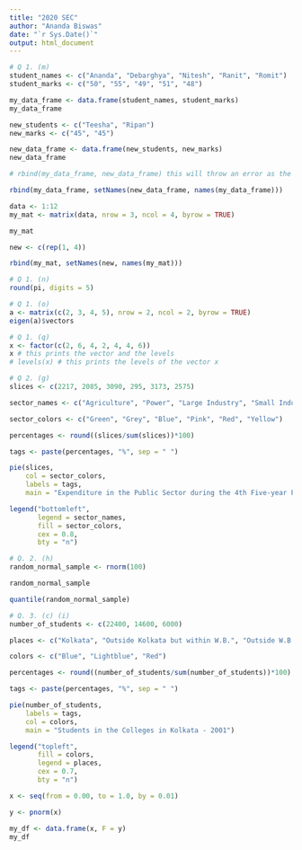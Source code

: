 ```yaml
---
title: "2020 SEC"
author: "Ananda Biswas"
date: "`r Sys.Date()`"
output: html_document
---
```

```r
# Q 1. (m)
student_names <- c("Ananda", "Debarghya", "Nitesh", "Ranit", "Romit")
student_marks <- c("50", "55", "49", "51", "48")

my_data_frame <- data.frame(student_names, student_marks)
my_data_frame

new_students <- c("Teesha", "Ripan")
new_marks <- c("45", "45")

new_data_frame <- data.frame(new_students, new_marks)
new_data_frame

# rbind(my_data_frame, new_data_frame) this will throw an error as the column names of my_data_frame and new_data_frame are not same

rbind(my_data_frame, setNames(new_data_frame, names(my_data_frame)))
```
```r
data <- 1:12
my_mat <- matrix(data, nrow = 3, ncol = 4, byrow = TRUE)

my_mat

new <- c(rep(1, 4))

rbind(my_mat, setNames(new, names(my_mat)))
```

```r
# Q 1. (n)
round(pi, digits = 5)
```

```r
# Q 1. (o)
a <- matrix(c(2, 3, 4, 5), nrow = 2, ncol = 2, byrow = TRUE)
eigen(a)$vectors
```

```r
# Q 1. (q)
x <- factor(c(2, 6, 4, 2, 4, 4, 6))
x # this prints the vector and the levels
# levels(x) # this prints the levels of the vector x
```


```r
# Q 2. (g)
slices <- c(2217, 2085, 3090, 295, 3173, 2575)

sector_names <- c("Agriculture", "Power", "Large Industry", "Small Industry", "Communication", "Miscellaneous")

sector_colors <- c("Green", "Grey", "Blue", "Pink", "Red", "Yellow")

percentages <- round((slices/sum(slices))*100)

tags <- paste(percentages, "%", sep = " ")

pie(slices,
    col = sector_colors,
    labels = tags,
    main = "Expenditure in the Public Sector during the 4th Five-year Plan")

legend("bottomleft",
       legend = sector_names,
       fill = sector_colors,
       cex = 0.8,
       bty = "n")
```

```r
# Q. 2. (h)
random_normal_sample <- rnorm(100)

random_normal_sample

quantile(random_normal_sample)
```




```r
# Q. 3. (c) (i)
number_of_students <- c(22400, 14600, 6000)

places <- c("Kolkata", "Outside Kolkata but within W.B.", "Outside W.B.")

colors <- c("Blue", "Lightblue", "Red")

percentages <- round((number_of_students/sum(number_of_students))*100)

tags <- paste(percentages, "%", sep = " ")

pie(number_of_students,
    labels = tags,
    col = colors,
    main = "Students in the Colleges in Kolkata - 2001")

legend("topleft",
       fill = colors,
       legend = places,
       cex = 0.7,
       bty = "n")
```


```r
x <- seq(from = 0.00, to = 1.0, by = 0.01)

y <- pnorm(x)

my_df <- data.frame(x, F = y)
my_df
```

